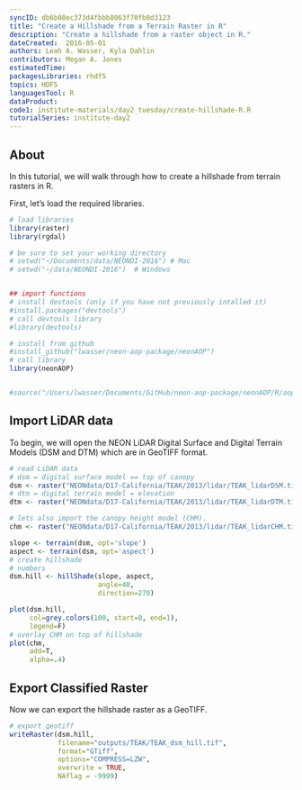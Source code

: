 ```yaml
---
syncID: db6b08ec373d4fbbb8063f70fb0d3123
title: "Create a Hillshade from a Terrain Raster in R"
description: "Create a hillshade from a raster object in R."
dateCreated:  2016-05-01
authors: Leah A. Wasser, Kyla Dahlin
contributors: Megan A. Jones
estimatedTime:
packagesLibraries: rhdf5
topics: HDF5
languagesTool: R
dataProduct:
code1: institute-materials/day2_tuesday/create-hillshade-R.R
tutorialSeries: institute-day2
---
```


## About

In this tutorial, we will walk through how to create a hillshade from terrain
rasters in R.

First, let's load the required libraries.

```r
# load libraries
library(raster)
library(rgdal)

# be sure to set your working directory
# setwd("~/Documents/data/NEONDI-2016") # Mac
# setwd("~/data/NEONDI-2016")  # Windows


## import functions
# install devtools (only if you have not previously intalled it)
#install.packages("devtools")
# call devtools library
#library(devtools)

# install from github
#install_github("lwasser/neon-aop-package/neonAOP")
# call library
library(neonAOP)


#source("/Users/lwasser/Documents/GitHub/neon-aop-package/neonAOP/R/aop-data.R")

```

## Import LiDAR data

To begin, we will open the NEON LiDAR Digital Surface and Digital Terrain Models
(DSM and DTM) which are in GeoTIFF format.

```r

# read LiDAR data
# dsm = digital surface model == top of canopy
dsm <- raster("NEONdata/D17-California/TEAK/2013/lidar/TEAK_lidarDSM.tif")
# dtm = digital terrain model = elevation
dtm <- raster("NEONdata/D17-California/TEAK/2013/lidar/TEAK_lidarDTM.tif") 

# lets also import the canopy height model (CHM).
chm <- raster("NEONdata/D17-California/TEAK/2013/lidar/TEAK_lidarCHM.tif")

```


```r
slope <- terrain(dsm, opt='slope')
aspect <- terrain(dsm, opt='aspect')
# create hillshade
# numbers 
dsm.hill <- hillShade(slope, aspect, 
                      angle=40, 
                      direction=270)

plot(dsm.hill,
     col=grey.colors(100, start=0, end=1),
     legend=F)
# overlay CHM on top of hillshade
plot(chm,
     add=T,
     alpha=.4)

```


## Export Classified Raster

Now we can export the hillshade raster as a GeoTIFF. 

```r

# export geotiff 
writeRaster(dsm.hill,
            filename="outputs/TEAK/TEAK_dsm_hill.tif",
            format="GTiff",
            options="COMPRESS=LZW",
            overwrite = TRUE,
            NAflag = -9999)


```